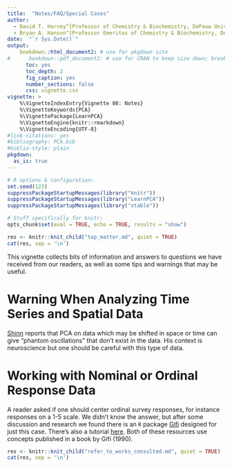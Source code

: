 ```yaml
---
title:  "Notes/FAQ/Special Cases"
author:
  - David T. Harvey^[Professor of Chemistry & Biochemistry, DePauw University, Greencastle IN USA., harvey@depauw.edu]
  - Bryan A. Hanson^[Professor Emeritus of Chemistry & Biochemistry, DePauw University, Greencastle IN USA., hanson@depauw.edu]
date:  "`r Sys.Date()`"
output:
    bookdown::html_document2: # use for pkgdown site
#      bookdown::pdf_document2: # use for CRAN to keep size down; breaks GHA
      toc: yes
      toc_depth: 2
      fig_caption: yes
      number_sections: false
      css: vignette.css
vignette: >
    %\VignetteIndexEntry{Vignette 08: Notes}
    %\VignetteKeywords{PCA}
    %\VignettePackage{LearnPCA}
    %\VignetteEngine{knitr::rmarkdown}
    %\VignetteEncoding{UTF-8}
#link-citations: yes
#bibliography: PCA.bib
#biblio-style: plain
pkgdown:
  as_is: true
---
```



```r
# R options & configuration:
set.seed(123)
suppressPackageStartupMessages(library("knitr"))
suppressPackageStartupMessages(library("LearnPCA"))
suppressPackageStartupMessages(library("xtable"))

# Stuff specifically for knitr:
opts_chunk$set(eval = TRUE, echo = TRUE, results = "show")
```

<!-- This chunk inserts common info about all the vignettes -->

```r
res <- knitr::knit_child("top_matter.md", quiet = TRUE)
cat(res, sep = '\n')
```

This vignette collects bits of information and answers to questions we have received from our readers, as well as some tips and warnings that may be useful.

# Warning When Analyzing Time Series and Spatial Data
[Shinn](https://www.pnas.org/doi/abs/10.1073/pnas.2311420120) reports that PCA on data which may be shifted in space or time can give "phantom oscillations" that don't exist in the data.  His context is neuroscience but one should be careful with this type of data.

# Working with Nominal or Ordinal Response Data
A reader asked if one should center ordinal survey responses, for instance responses on a 1-5 scale.  We didn't know the answer, but after some discussion and research we found there is an `R` package [Gifi](https://cran.r-project.org/web/packages/Gifi/index.html) designed for just this case.  There's also a tutorial [here](https://www.css.cornell.edu/faculty/dgr2/_static/files/R_html/NonlinearPCA.html).  Both of these resources use concepts published in a book by Gifi (1990).





<!-- Insert refer_to_works_consulted document -->

```r
res <- knitr::knit_child("refer_to_works_consulted.md", quiet = TRUE)
cat(res, sep = '\n')
```
